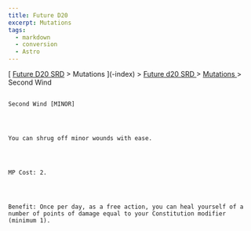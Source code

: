 ```yaml
---
title: Future D20
excerpt: Mutations
tags:
  - markdown
  - conversion
  - Astro
---
```







[
[Future D20 SRD]( / ) > Mutations
     ](-index)
     >
     [
      Future d20 SRD
     ](future-d20-srd-index)
     >
     [
      Mutations
     ](future-d20-srd-mutations-index)
     > Second Wind
    




## 
    Second Wind [MINOR]
   



    You can shrug off minor wounds with ease.
   



    MP Cost: 2.
   



    Benefit: Once per day, as a free action, you can heal yourself of a number of points of damage equal to your Constitution modifier (minimum 1).
   





